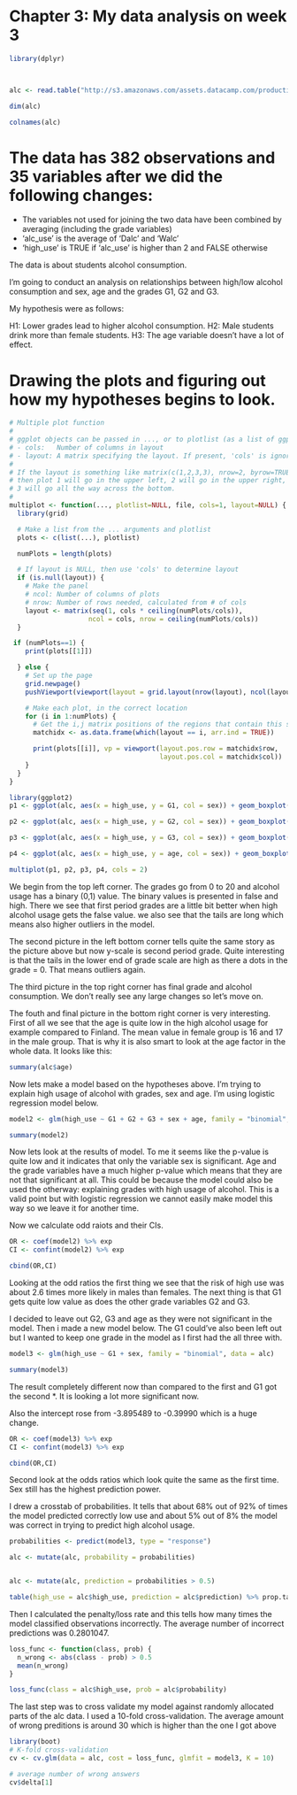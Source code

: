 # Chapter 3: My data analysis on week 3

```r
library(dplyr)



alc <- read.table("http://s3.amazonaws.com/assets.datacamp.com/production/course_2218/datasets/alc.txt ", header=T, sep=",")

dim(alc)

colnames(alc)

```
# The data has 382 observations and 35 variables after we did the following changes:
 - The variables not used for joining the two data have been combined by averaging  (including the grade variables)
 - 'alc_use' is the average of 'Dalc' and 'Walc'
 - 'high_use' is TRUE if 'alc_use' is higher than 2 and FALSE otherwise

The data is about students alcohol consumption. 

I'm going to conduct an analysis on relationships between high/low alcohol consumption and sex, age and the grades G1, G2 and G3.

My hypothesis were as follows:

H1: Lower grades lead to higher alcohol consumption. 
H2: Male students drink more than female students.
H3: The age variable doesn't have a lot of effect.

# Drawing the plots and figuring out how my hypotheses begins to look.


```r
# Multiple plot function
#
# ggplot objects can be passed in ..., or to plotlist (as a list of ggplot objects)
# - cols:   Number of columns in layout
# - layout: A matrix specifying the layout. If present, 'cols' is ignored.
#
# If the layout is something like matrix(c(1,2,3,3), nrow=2, byrow=TRUE),
# then plot 1 will go in the upper left, 2 will go in the upper right, and
# 3 will go all the way across the bottom.
#
multiplot <- function(..., plotlist=NULL, file, cols=1, layout=NULL) {
  library(grid)

  # Make a list from the ... arguments and plotlist
  plots <- c(list(...), plotlist)

  numPlots = length(plots)

  # If layout is NULL, then use 'cols' to determine layout
  if (is.null(layout)) {
    # Make the panel
    # ncol: Number of columns of plots
    # nrow: Number of rows needed, calculated from # of cols
    layout <- matrix(seq(1, cols * ceiling(numPlots/cols)),
                    ncol = cols, nrow = ceiling(numPlots/cols))
  }

 if (numPlots==1) {
    print(plots[[1]])

  } else {
    # Set up the page
    grid.newpage()
    pushViewport(viewport(layout = grid.layout(nrow(layout), ncol(layout))))

    # Make each plot, in the correct location
    for (i in 1:numPlots) {
      # Get the i,j matrix positions of the regions that contain this subplot
      matchidx <- as.data.frame(which(layout == i, arr.ind = TRUE))

      print(plots[[i]], vp = viewport(layout.pos.row = matchidx$row,
                                      layout.pos.col = matchidx$col))
    }
  }
}

```

```r
library(ggplot2)
p1 <- ggplot(alc, aes(x = high_use, y = G1, col = sex)) + geom_boxplot() + ylab("first period grade")

p2 <- ggplot(alc, aes(x = high_use, y = G2, col = sex)) + geom_boxplot() + ylab("second period grade")

p3 <- ggplot(alc, aes(x = high_use, y = G3, col = sex)) + geom_boxplot() + ylab("final grade")

p4 <- ggplot(alc, aes(x = high_use, y = age, col = sex)) + geom_boxplot() + ylab("age")

multiplot(p1, p2, p3, p4, cols = 2)

```
We begin from the top left corner. The grades go from 0 to 20 and alcohol usage has a binary (0,1) value. The binary values is presented in false and high. There we see that first period grades are a little bit better when high alcohol usage gets the false value. we also see that the tails are long which means also higher outliers in the model.

The second picture in the left bottom corner tells quite the same story as the picture above but now y-scale is second period grade. Quite interesting is that the tails in the lower end of grade scale are high as there a dots in the grade = 0. That means outliers again.

The third picture in the top right corner has final grade and alcohol consumption. We don't really see any large changes so let's move on.

The fouth and final picture in the bottom right corner is very interesting. First of all we see that the age is quite low in the high alcohol usage for example compared to Finland. The mean value in female group is 16 and 17 in the male group. That is why it is also smart to look at the age factor in the whole data. It looks like this:
```r
summary(alc$age)

```



Now lets make a model based on the hypotheses above. I'm trying to explain high usage of alcohol with grades, sex and age. I'm using logistic regression model below.

```r

model2 <- glm(high_use ~ G1 + G2 + G3 + sex + age, family = "binomial", data = alc)

summary(model2)

```
Now lets look at the results of model. To me it seems like the p-value is quite low and it indicates that only the variable sex is significant. Age and the grade variables have a much higher p-value which means that they are not that significant at all. This could be because the model could also be used the otherway: explaining grades with high usage of alcohol. This is a valid point but with logistic regression we cannot easily make model this way so we leave it for another time.

Now we calculate odd raiots and their CIs.



```r

OR <- coef(model2) %>% exp
CI <- confint(model2) %>% exp

```


```r

cbind(OR,CI)

```

Looking at the odd ratios the first thing we see that the risk of high use was about 2.6 times more likely in males than females. The next thing is that G1 gets quite low value as does the other grade variables G2 and G3. 


I decided to leave out G2, G3 and age as they were not significant in the model. Then i made a new model below. The G1 could've also been left out but I wanted to keep one grade in the model as I first had the all three with.

```r

model3 <- glm(high_use ~ G1 + sex, family = "binomial", data = alc)

summary(model3)

```

The result completely different now than compared to the first and G1 got the second *. It is looking a lot more significant now.

Also the intercept rose from -3.895489 to -0.39990 which is a huge change.

```r

OR <- coef(model3) %>% exp
CI <- confint(model3) %>% exp

```


```r

cbind(OR,CI)

```

Second look at the odds ratios which look quite the same as the first time. Sex still has the highest prediction power.

I drew a crosstab of probabilities. It tells that about 68% out of 92% of times the model predicted correctly low use and about 5% out of 8% the model was correct in trying to predict high alcohol usage.

```r
probabilities <- predict(model3, type = "response")

alc <- mutate(alc, probability = probabilities)


alc <- mutate(alc, prediction = probabilities > 0.5)

table(high_use = alc$high_use, prediction = alc$prediction) %>% prop.table %>% addmargins


```

Then I calculated the penalty/loss rate and this tells how many times the model classified observations incorrectly. The average number of incorrect predictions was 0.2801047.


```r
loss_func <- function(class, prob) {
  n_wrong <- abs(class - prob) > 0.5
  mean(n_wrong)
}

loss_func(class = alc$high_use, prob = alc$probability)

```


The last step was to cross validate my model against randomly allocated parts of the alc data. I used a 10-fold cross-validation. The average amount of wrong preditions is around 30 which is higher than the one I got above
```r

library(boot)
# K-fold cross-validation
cv <- cv.glm(data = alc, cost = loss_func, glmfit = model3, K = 10)

# average number of wrong answers
cv$delta[1]

```



